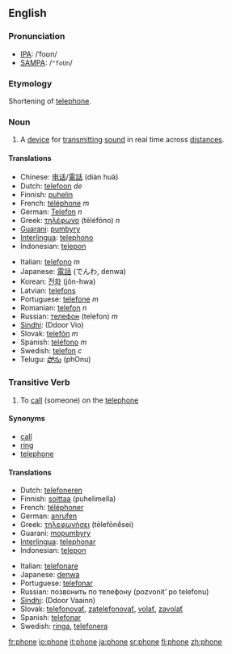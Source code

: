 ==English==

===Pronunciation===
*[[IPA]]: /ˈfoʊn/
*[[SAMPA]]: /<tt>"foUn</tt>/

===Etymology===
Shortening of [[telephone]].

===Noun===
{{en-noun-reg}}

# A [[device]] for [[transmit]]ting [[sound]] in real time across [[distance]]s.

====Translations====
{{top}}
*Chinese: [[电话]]/[[電話]] (diàn huà)
*Dutch: [[telefoon]] ''de''
*Finnish: [[puhelin]]
*French: [[téléphone]] ''m''
*German: [[Telefon]] ''n''
*Greek: [[τηλέφωνο]] (tēléfōno) ''n''
*[[Guarani]]: [[pumbyry]]
*[[Interlingua]]: [[telephono]]
*Indonesian: [[telepon]]
{{mid}}
*Italian: [[telefono]] ''m''
*Japanese: [[電話]] (でんわ, denwa)
*Korean: [[전화]] (jŏn-hwa)
*Latvian: [[telefons]] {{m}}
*Portuguese: [[telefone]] ''m''
*Romanian: [[telefon]] ''n''
*Russian: [[телефон]] (telefon) ''m''
*[[Sindhi]]: {{SDchar|[[ڏُور وايو]]}} (Ddoor Vio) {{m}}
*Slovak: [[telefón#Slovak|telefón]] ''m''
*Spanish: [[teléfono]] ''m''
*Swedish: [[telefon]] ''c''
*Telugu: [[ఫోను]] (phOnu) 
{{bottom}}

===Transitive Verb===
{{en-infl-reg-other-e|phon|e}}

# To [[call]] (someone) on the [[telephone]]

====Synonyms====
*[[call]]
*[[ring]]
*[[telephone]]

====Translations====
{{top}}
*Dutch: [[telefoneren]]
*Finnish: [[soittaa]] (puhelimella)
*French: [[téléphoner]]
*German: [[anrufen]]
*Greek: [[τηλεφωνήσει]] (tēlefōnḗsei)
*Guarani: [[mopumbyry]]
*[[Interlingua]]: [[telephonar]]
*Indonesian: [[telepon]]
{{mid}}
*Italian: [[telefonare]]
*Japanese: [[denwa]]
*Portuguese: [[telefonar]]
*Russian: позвонить по телефону (pozvonitʼ po telefonu)
*[[Sindhi]]: {{SDchar|[[ڏُور وائڻُ]]}} (Ddoor Vaainn)
*Slovak: [[telefonovať]], [[zatelefonovať]], [[volať]], [[zavolať]]
*Spanish: [[telefonar]]
*Swedish: [[ringa]], [[telefonera]]
{{bottom}}

[[fr:phone]]
[[io:phone]]
[[it:phone]]
[[ja:phone]]
[[sr:phone]]
[[fi:phone]]
[[zh:phone]]